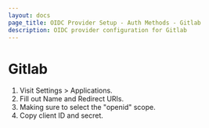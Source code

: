 ```yaml
---
layout: docs
page_title: OIDC Provider Setup - Auth Methods - Gitlab
description: OIDC provider configuration for Gitlab
---
```


# Gitlab

1. Visit Settings > Applications.
1. Fill out Name and Redirect URIs.
1. Making sure to select the "openid" scope.
1. Copy client ID and secret.

